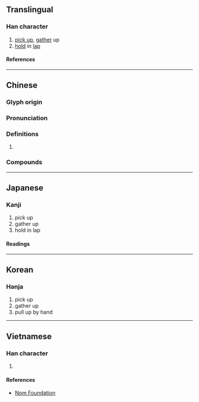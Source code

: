 {{also|撷}}
{{character info/new}}
==Translingual==

===Han character===
{{Han char|rn=64|rad=手|as=15|sn=18|four=51086|canj=QGRC|ids=⿰扌頡}}

# [[pick up]], [[gather]] up
# [[hold]] in [[lap]]

====References====
{{Han ref|kx=0461.090|dkj=12900|dj=0810.150|hdz=31978.110|uh=64F7}}

----

==Chinese==
{{zh-forms|s=撷}}

===Glyph origin===
{{Han etym}}

===Pronunciation===
{{zh-pron
|m=xié
|c=kit3,git3
|h=pfs=
|md=
|mn=
|w=
|mc=y
|oc=y
|cat=
}}

===Definitions===
{{zh-hanzi}}

# {{rfdef|zh}}

===Compounds===
{{zh-der|採擷|擷取}}

----

==Japanese==

===Kanji===
{{ja-kanji|grade=|rs=手15}}

# pick up
# gather up
# hold in lap

====Readings====
{{ja-readings
|on=けつ
|kun=はさむ
}}

----

==Korean==

===Hanja===
{{ko-hanja|힐}}

# pick up
# gather up
# pull up by hand

----

==Vietnamese==

===Han character===
{{vi-readings|rs=手15|reading=hiệt}}

# {{rfdef|vi|sort=手15}}

====References====
* [http://nomfoundation.org/common/nom_details.php?codepoint=64f7 Nom Foundation]